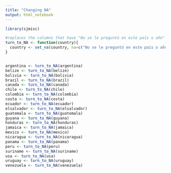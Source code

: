 ```yaml
---
title: "Changing NA"
output: html_notebook
---
```


```r
library(sjmisc)

#replaces the columns that have "No se le preguntó en este país o año" with NA
turn_to_NA <- function(country){
  country <- set_na(country, na=c("No se le preguntó en este país o año"), as.tag= TRUE)
}


argentina <- turn_to_NA(argentina)
belize <- turn_to_NA(belize)
bolivia <- turn_to_NA(bolivia)
brazil <- turn_to_NA(brazil)
canada <- turn_to_NA(canada)
chile <- turn_to_NA(chile)
colombia <- turn_to_NA(colombia)
costa <- turn_to_NA(costa)
ecuador <- turn_to_NA(ecuador)
elsalvador <- turn_to_NA(elsalvador)
guatemala <- turn_to_NA(guatemala)
guyana <- turn_to_NA(guyana)
honduras <- turn_to_NA(honduras)
jamaica <- turn_to_NA(jamaica)
mexico <- turn_to_NA(mexico)
nicaragua <- turn_to_NA(nicaragua)
panama <- turn_to_NA(panama)
peru <- turn_to_NA(peru)
suriname <- turn_to_NA(suriname)
usa <- turn_to_NA(usa)
uruguay <- turn_to_NA(uruguay)
venezuela <- turn_to_NA(venezuela)


```

